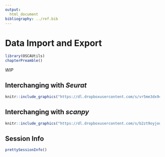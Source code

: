 ```yaml
---
output:
  html_document
bibliography: ../ref.bib
---
```


# Data Import and Export

```r
library(OSCAUtils)
chapterPreamble()
```

*WIP*

## Interchanging with _Seurat_

```r
knitr::include_graphics("https://dl.dropboxusercontent.com/s/vr5me3dx9c7kkxt/missing.jpg")
```

## Interchanging with _scanpy_

```r
knitr::include_graphics("https://dl.dropboxusercontent.com/s/b2zt9oyjoukthwr/missing2.jpg")
```

## Session Info {-}

```r
prettySessionInfo()
```
